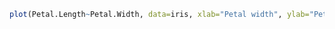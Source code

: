 
```r
plot(Petal.Length~Petal.Width, data=iris, xlab="Petal width", ylab="Petal length", pch=as.numeric(Species)) 
```  
 

